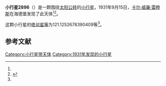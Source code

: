 {{Infobox planet
| bgcolour = #FFFFC0
| name = 2896 Preiss
| symbol = 
| image = 
| caption = 
| discovery = yes
| discovery_ref = 
| discoverer = [[卡尔·威廉·雷睦斯|卡尔·威廉·雷睦斯]]
| discovery_site = [[海德堡|海德堡]] 
| discovered = 1931年9月15日
| designations = yes
| mp_name = 
| named_after = 
| alt_names = 1931 RN/ 1934 NT / 1964 RF / 1970 GV1 / 1977 PH / 1983 AM2 / A908 UA
| mp_category = [[主带小行星|主带小行星]]
| orbit_ref = <ref name="a">[http://ssd.jpl.nasa.gov/sbdb.cgi?sstr=2896 2896 Preiss] {{Wayback|url=http://ssd.jpl.nasa.gov/sbdb.cgi?sstr=2896 |date=20200820021631 }}，小行星數據庫瀏覽器（JPL Small-Body Database Browser）－[[美国国家航空航天局|美国国家航空航天局]]喷气推进实验室</ref>
| epoch = 2456400.5 (2013年4月18日更新)
| aphelion = {{convert|2.63709490749351|AU|km|3|abbr=on|lk=out}}
| perihelion = {{convert|1.802522593152108|AU|km|3|abbr=on}}
| semimajor = {{convert|2.219808750322809|AU|km|3|abbr=on}}
| eccentricity = 0.187982932
| period = 1208.013438 [[日|日]]<br />3.31[[儒略年|儒略年]]
| avg_speed = 
| inclination = 5.997400223874249
| asc_node = 171.6918075699789
| mean_anomaly = 
| arg_peri = 121.1252678390409
| satellites = 
| physical_characteristics = yes
| dimensions = 
| mass = 
| density = 
| surface_grav = 
| escape_velocity = 
| sidereal_day = 
| axial_tilt = 
| pole_ecliptic_lat = 
| pole_ecliptic_lon = 
| albedo = 
| temperatures= 
| temp_name1 = 
| mean_temp_1 = 
| max_temp_1 = 
| temp_name2 = 
| max_temp_2 = 
| spectral_type = 
| abs_magnitude = 121.1252678390409
}}

'''小行星2896'''（{{lang-en|2896 Preiss}}）是一颗围绕[[太阳|太阳]][[公转|公转]]的[[小行星|小行星]]。1931年9月15日，[[卡尔·威廉·雷睦斯|卡尔·威廉·雷睦斯]]在海德堡发现了此天体<ref name="a" /><ref>{{cite news|title=小行星列表|url=http://cfa-www.harvard.edu/iau/lists/NumberedMPs.txt|accessdate=2013-07-08|newspaper=哈佛大学|archive-date=2008-05-17|archive-url=https://web.archive.org/web/20080517010638/http://cfa-www.harvard.edu/iau/lists/NumberedMPs.txt|dead-url=no}}</ref>。

这颗小行星的[[绝对星等|绝对星等]]为121.1252678390409等<ref name="a" />。

==参考文献==
{{reflist}}
{{Minor Planet Number|[[小行星2895|小行星2895]]|[[小行星2897|小行星2897]]}}

{{小天体}}

[[Category:小行星带天体|Category:小行星带天体]]
[[Category:1931年发现的小行星|Category:1931年发现的小行星]]

{{asteroid-stub}}